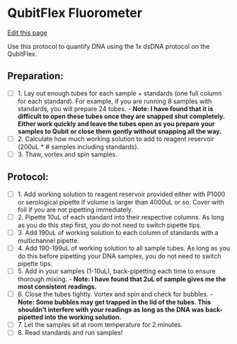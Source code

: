 # QubitFlex Fluorometer

[Edit this page](https://github.com/remygatins/GatinsLabProtocols/edit/main/lab_equip_qubit.qmd)

Use this protocol to quantify DNA using the 1x dsDNA protocol on the QubitFlex.

## Preparation:
- [ ] 1. Lay out enough tubes for each sample + standards (one full column for each standard). For example, if you are running 8 samples with standards, you will prepare 24 tubes. 
      - **Note: I have found that it is difficult to open these tubes once they are snapped shut completely. Either work quickly and leave the tubes open as you prepare your samples to Qubit or close them gently without snapping all the way.**
- [ ] 2. Calculate how much working solution to add to reagent reservoir (200uL * # samples including standards). 
- [ ] 3. Thaw, vortex and spin samples.

## Protocol:
- [ ] 1. Add working solution to reagent reservoir provided either with P1000 or serological pipette if volume is larger than 4000uL or so. Cover with foil if you are not pipetting immediately.
- [ ] 2. Pipette 10uL of each standard into their respective columns. As long as you do this step first, you do not need to switch pipette tips.
- [ ] 3. Add 190uL of working solution to each column of standards with a multichannel pipette.
- [ ] 4. Add 190-199uL of working solution to all sample tubes. As long as you do this before pipetting your DNA samples, you do not need to switch pipette tips.
- [ ] 5. Add in your samples (1-10uL), back-pipetting each time to ensure thorough mixing. 
        - **Note: I have found that 2uL of sample gives me the most consistent readings.**
- [ ] 6. Close the tubes tightly. Vortex and spin and check for bubbles. 
        - **Note: Some bubbles may get trapped in the lid of the tubes. This shouldn't interfere with your readings as long as the DNA was back-pipetted into the working solution.**
- [ ] 7. Let the samples sit at room temperature for 2 minutes.
- [ ] 8. Read standards and run samples!
